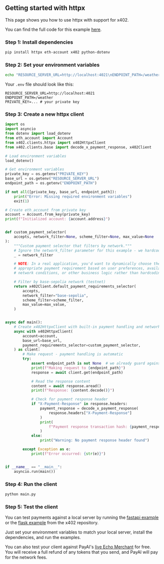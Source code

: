 ## Getting started with httpx

This page shows you how to use httpx with support for x402.

<Note>You can find the full code for this example [here](https://github.com/coinbase/x402/tree/main/examples/python/clients/httpx).</Note>

### Step 1: Install dependencies

```bash
pip install httpx eth-account x402 python-dotenv
```

### Step 2: Set your environment variables

```bash
echo "RESOURCE_SERVER_URL=http://localhost:4021\nENDPOINT_PATH=/weather\nPRIVATE_KEY=..." > .env
```

Your `.env` file should look like this:

```
RESOURCE_SERVER_URL=http://localhost:4021
ENDPOINT_PATH=/weather
PRIVATE_KEY=... # your private key
```

### Step 3: Create a new httpx client

```python main.py lines icon="python"
import os
import asyncio
from dotenv import load_dotenv
from eth_account import Account
from x402.clients.httpx import x402HttpxClient
from x402.clients.base import decode_x_payment_response, x402Client

# Load environment variables
load_dotenv()

# Get environment variables
private_key = os.getenv("PRIVATE_KEY")
base_url = os.getenv("RESOURCE_SERVER_URL")
endpoint_path = os.getenv("ENDPOINT_PATH")

if not all([private_key, base_url, endpoint_path]):
    print("Error: Missing required environment variables")
    exit(1)

# Create eth_account from private key
account = Account.from_key(private_key)
print(f"Initialized account: {account.address}")


def custom_payment_selector(
    accepts, network_filter=None, scheme_filter=None, max_value=None
):
    """Custom payment selector that filters by network."""
    # Ignore the network_filter parameter for this example - we hardcode base-sepolia
    _ = network_filter

    # NOTE: In a real application, you'd want to dynamically choose the most
    # appropriate payment requirement based on user preferences, available funds,
    # network conditions, or other business logic rather than hardcoding a network.

    # Filter by base-sepolia network (testnet)
    return x402Client.default_payment_requirements_selector(
        accepts,
        network_filter="base-sepolia",
        scheme_filter=scheme_filter,
        max_value=max_value,
    )


async def main():
    # Create x402HttpxClient with built-in payment handling and network filtering
    async with x402HttpxClient(
        account=account,
        base_url=base_url,
        payment_requirements_selector=custom_payment_selector,
    ) as client:
        # Make request - payment handling is automatic
        try:
            assert endpoint_path is not None  # we already guard against None above
            print(f"Making request to {endpoint_path}")
            response = await client.get(endpoint_path)

            # Read the response content
            content = await response.aread()
            print(f"Response: {content.decode()}")

            # Check for payment response header
            if "X-Payment-Response" in response.headers:
                payment_response = decode_x_payment_response(
                    response.headers["X-Payment-Response"]
                )
                print(
                    f"Payment response transaction hash: {payment_response['transaction']}"
                )
            else:
                print("Warning: No payment response header found")

        except Exception as e:
            print(f"Error occurred: {str(e)}")


if __name__ == "__main__":
    asyncio.run(main())
```

### Step 4: Run the client

```bash
python main.py
```

### Step 5: Test the client

You can test payments against a local server by running the [fastapi example](https://github.com/coinbase/x402/tree/main/examples/python/servers/fastapi) or the [flask example](https://github.com/coinbase/x402/tree/main/examples/python/servers/flask) from the x402 repository.  

Just set your environment variables to match your local server, install the dependencies, and run the examples.

<Note>You can also test your client against PayAI's [live Echo Merchant](https://x402.payai.network) for free. You will receive a full refund of any tokens that you send, and PayAI will pay for the network fees.</Note>